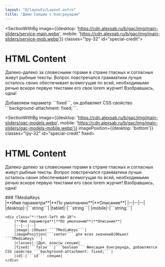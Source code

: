```yaml
---
layout: "@/layouts/Layout.astro"
title: "Демо Секции с бэкграундом"
---
```


<div class="container content mt-10">
    <SectionWithBgMdx />
</div>

<SectionWithBg image={{desktop: 'https://cdn.alexsab.ru/b/gac/img/main-sliders/service-main.webp', mobile: 'https://cdn.alexsab.ru/b/gac/img/main-sliders/service-mob.webp'}} classes="!py-32" id="special-credit">
    <div class="container flex flex-col items-center text-center">
        <h1 class="text-6xl mb-10">HTML Content</h1>
        <p>Далеко-далеко за словесными горами в стране гласных и согласных живут рыбные тексты. Вопрос повстречался грамматики лучше осталось своих обеспечивает всемогущая по всей, необходимыми речью вскоре первую текстами его свое lorem журчит! Взобравшись, одна!</p>
    </div>
</SectionWithBg>

<div class="container content my-10">
    Добавляем параметр ```fixed```, он добавляет CSS свойство ```background-attachment: fixed;```.
</div>

<SectionWithBg image={{desktop: 'https://cdn.alexsab.ru/b/gac/img/main-sliders/gac-models.webp', mobile: 'https://cdn.alexsab.ru/b/gac/img/main-sliders/gac-models-mobile.webp'}} imagePosition={{desktop: 'bottom'}} classes="!py-32" id="special-credit" fixed>
    <div class="container flex flex-col items-center text-center">
        <h1 class="text-6xl mb-10">HTML Content</h1>
        <p>Далеко-далеко за словесными горами в стране гласных и согласных живут рыбные тексты. Вопрос повстречался грамматики лучше осталось своих обеспечивает всемогущая по всей, необходимыми речью вскоре первую текстами его свое lorem журчит! Взобравшись, одна!</p>
    </div>
</SectionWithBg>

<div class="container content my-10">
    ### TMediaKeys
    <div class="*:!text-left mb-10">
        |**Имя параметра**|**По умолчанию**|**Описание**|
        |--|--|--|
        |desktop|-|```string```|
        |tablet|-|```string```|
        |mobile|-|```string```|
    </div>

    <div class="*:!text-left mb-10">
        |**Имя параметра**|**По умолчанию**|**Описание**|
        |--|--|--|
        |image|-|Объект ```TMediaKeys```|
        |imagePosition|```center``` для всех значений|Объект ```TMediaKeys```|
        |classes|-|Доп. классы секции|
        |fixed|```false```|```boolean``` Фиксация бэкграунда, добавляется CSS свойство ```background-attachment: fixed;```|
        |id|-|```id``` секции|
    </div>
</div>

<div class="my-10 px-10">
    <BackLink />
</div>